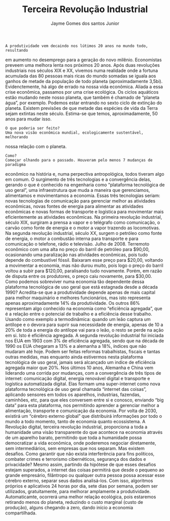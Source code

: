 % Terceira Revolução Industrial
% Jayme Gomes dos santos Junior
    
    A produtividade vem decaindo nos lútimos 20 anos no mundo todo, resultando
em aumento no desemprego para a geração do novo milênio.
    Economistas preveem uma melhora lenta nos próximos 20 anos. Após duas
revoluções industriais nos séculos XIX e XX, vivemos numa realidade onde
a fortuna acumulada das 80 pessoas mais ricas do mundo somadas se iguala 
aos ganhos de metade da população de todo planeta (aproximadamente 3,5bi).
Evidenctemente,  há algo de errado na nossa vida econômica.
    Aliada a essa crise econômica, passamos por uma crise ecológica. Os ciclos
aquáticos estão mudando neste nosso planeta, que também é chamado de "planeta
água", por exemplo. Podemos estar entrando no sexto ciclo de extinção do planeta.
Existem previsões de que metade das espécies de vida da Terra sejam extintas 
neste século. Estima-se que temos, aproximadamente, 50 anos para mudar isso.
    
    O que poderia ser feito?
    Uma nova visão econômica mundial, ecologicamente sustentável, melhorando 
nossa relação com o planeta.
    
    Como? 
    Começar olhando para o passado. Houveram pelo menos 7 mudanças de paradigma 
econômico na história e, numa perpectiva antropológica, todos tiveram algo 
em comum. O surgimento de três tecnologias e a convergência delas, gerando
o que é conhecido na engenharia como "plataforma tecnológica de uso geral", uma
infraestrutura que muda a maneira que gerenciamos, alimentamos e movimentamos
a economia.
    Essas três tecnologias seriam: novas tecnologias de comunicação para 
gerenciar melhor as atividades econômicas, novas fontes de energia para 
alimentar as atividades econômicas e novas formas de transporte e logística para
movimentar mais eficientemente as atividades econômicas.
    Na primeira revolução industrial, século XIX, surgiram a prensa a vapor e o
telégrafo como comunicação, o carvão como fonte de energia e o motor a vapor 
trazendo as locomotivas.
    Na segunda revolução industrial, século XX, surgem o petróleo como fonte de
energia, o motor a combustão interna para transporte e para comunicação o
telefone, rádio e televisão.
    Julho de 2008. Terremoto econômico com uma alta no preço do barril de 
petróleo para $90,00, ocasionando uma paralização nas atividades econômicas, 
pois tudo depende do combustível fóssil. Baixaram esse preço para $20,00, 
voltando a movimentar a economia, mas não durou muito, pois logo o preço do barril 
voltou a subir para $120,00, paralisando tudo novamente. Porém, em razão de 
disputa entre os produtores, o preço caiu novamente, para $30,00.
    Como podemos sobreviver numa economia tão dependente dessa plataforma 
tecnológica de uso geral que está estagnada desde a década 1990?
    Acredita-se que a produtividade depende apenas de mais capital para melhor 
maquinário e melhores funcionários, mas isto representa apenas aproximadamente 
14% da produtividade. Os outros 86% representam algo conhecido na economia como 
"eficiência agregada", que é a relação entre o potencial de trabalho e a 
eficiência desse trabalho. Usando como exemplo a termodinâmica: quando um leão 
captura um antílope e o devora para suprir sua necessidade de energia, apenas de
10 a 20% de toda a energia do antílope vai para o leão, o resto se perde na 
ação em si. Isto é eficiência agregada.
    A segunda revolução industrial foi iniciada nos EUA em 1903 com 3% de eficiência 
agregada, sendo que na década de 1990 os EUA chegaram a 13% e a alemanha a 18%,
índices que não mudaram até hoje.
    Podem ser feitas reformas trabalhistas, fiscais e tantas outras medidas, mas
enquanto ainda estivermos nesta plataforma tecnológica de uso geral, jamais será
alcançado um indice de eficiência agregada maior que 20%.
    Nos últimos 10 anos, Alemanha e China vem liderando uma corrida por 
mudanças, com a convergência de três tipos de internet: comunicação 
digital, energia renovável digital e transporte e logística automatizada 
digital. Elas formam uma super-internet como nova plataforma tecnológica de uso 
geral chamada "internet das coisas", aplicando sensores em todos os 
aparelhos, industrias, fazendas, caminhões, etc, para que eles conversem entre 
si e conosco, enviando "big data" para esta plataforma, nos permitindo
aprender a gerenciar melhor a alimentação, transporte e comunicação da economia.
Por volta de 2030, existirá um "cérebro externo global" que distribuirá 
informações por todo o mundo a todo momento, tanto de economia quanto 
ecossistema. 
    A Revolução digital, terceira revolução industrial, proporciona a toda 
a humanidade uma visão transparente do que acontece na economia através de um 
aparelho barato, permitindo que toda a humanidade possa democratizar a vida 
econômica, onde poderemos negociar diretamente, sem intermediários, sem empresas
que nos separam. 
    Mas existem desafios. Como garantir que não exista interferência para fins 
políticos, combater crimes e terrorismo cibernéticos, segurança dos dados e 
privacidade?
    Mesmo assim, partindo da hipótese de que esses desafios estejam superados,
a internet das coisas permitirá que desde o pequeno ao grande empresário, 
filântropo ou qualquer outra pessoa possa acessar esse cérebro externo, 
separar seus dados analisá-los. Com isso, algoritmos próprios e aplicativos 24 
horas por dia, sete dias por semana, podem ser utilizados, gratuitamente, para 
melhorar amplamente a produtividade. Automaticamte, ocorrerá uma melhor relação 
ecológica, pois estaremos retirando menos do planeta, reduzindo o custo marginal
(custo de produção), alguns chegando a zero, dando início a economia compartilhada.